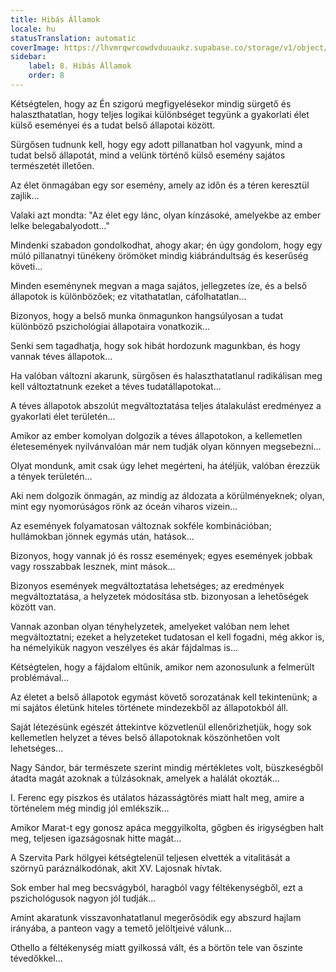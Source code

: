 ```yaml
---
title: Hibás Államok
locale: hu
statusTranslation: automatic
coverImage: https://lhvmrqwrcowdvduuaukz.supabase.co/storage/v1/object/public/strapi-uploads/small_cover-tratado-de-psicologia-revolucionaria.webp-5e15e1cec4e0ebebcde5d7fc7565d8fd.webp
sidebar:
    label: 8. Hibás Államok
    order: 8
---
```

Kétségtelen, hogy az Én szigorú megfigyelésekor mindig sürgető és halaszthatatlan, hogy teljes logikai különbséget tegyünk a gyakorlati élet külső eseményei és a tudat belső állapotai között.

Sürgősen tudnunk kell, hogy egy adott pillanatban hol vagyunk, mind a tudat belső állapotát, mind a velünk történő külső esemény sajátos természetét illetően.

Az élet önmagában egy sor esemény, amely az időn és a téren keresztül zajlik...

Valaki azt mondta: "Az élet egy lánc, olyan kínzásoké, amelyekbe az ember lelke belegabalyodott..."

Mindenki szabadon gondolkodhat, ahogy akar; én úgy gondolom, hogy egy múló pillanatnyi tünékeny örömöket mindig kiábrándultság és keserűség követi...

Minden eseménynek megvan a maga sajátos, jellegzetes íze, és a belső állapotok is különbözőek; ez vitathatatlan, cáfolhatatlan...

Bizonyos, hogy a belső munka önmagunkon hangsúlyosan a tudat különböző pszichológiai állapotaira vonatkozik...

Senki sem tagadhatja, hogy sok hibát hordozunk magunkban, és hogy vannak téves állapotok...

Ha valóban változni akarunk, sürgősen és halaszthatatlanul radikálisan meg kell változtatnunk ezeket a téves tudatállapotokat...

A téves állapotok abszolút megváltoztatása teljes átalakulást eredményez a gyakorlati élet területén...

Amikor az ember komolyan dolgozik a téves állapotokon, a kellemetlen életesemények nyilvánvalóan már nem tudják olyan könnyen megsebezni...

Olyat mondunk, amit csak úgy lehet megérteni, ha átéljük, valóban érezzük a tények területén...

Aki nem dolgozik önmagán, az mindig az áldozata a körülményeknek; olyan, mint egy nyomorúságos rönk az óceán viharos vizein...

Az események folyamatosan változnak sokféle kombinációban; hullámokban jönnek egymás után, hatások...

Bizonyos, hogy vannak jó és rossz események; egyes események jobbak vagy rosszabbak lesznek, mint mások...

Bizonyos események megváltoztatása lehetséges; az eredmények megváltoztatása, a helyzetek módosítása stb. bizonyosan a lehetőségek között van.

Vannak azonban olyan tényhelyzetek, amelyeket valóban nem lehet megváltoztatni; ezeket a helyzeteket tudatosan el kell fogadni, még akkor is, ha némelyikük nagyon veszélyes és akár fájdalmas is...

Kétségtelen, hogy a fájdalom eltűnik, amikor nem azonosulunk a felmerült problémával...

Az életet a belső állapotok egymást követő sorozatának kell tekintenünk; a mi sajátos életünk hiteles története mindezekből az állapotokból áll.

Saját létezésünk egészét áttekintve közvetlenül ellenőrizhetjük, hogy sok kellemetlen helyzet a téves belső állapotoknak köszönhetően volt lehetséges...

Nagy Sándor, bár természete szerint mindig mértékletes volt, büszkeségből átadta magát azoknak a túlzásoknak, amelyek a halálát okozták...

I. Ferenc egy piszkos és utálatos házasságtörés miatt halt meg, amire a történelem még mindig jól emlékszik...

Amikor Marat-t egy gonosz apáca meggyilkolta, gőgben és irigységben halt meg, teljesen igazságosnak hitte magát...

A Szervita Park hölgyei kétségtelenül teljesen elvették a vitalitását a szörnyű paráználkodónak, akit XV. Lajosnak hívtak.

Sok ember hal meg becsvágyból, haragból vagy féltékenységből, ezt a pszichológusok nagyon jól tudják...

Amint akaratunk visszavonhatatlanul megerősödik egy abszurd hajlam irányába, a panteon vagy a temető jelöltjeivé válunk...

Othello a féltékenység miatt gyilkossá vált, és a börtön tele van őszinte tévedőkkel...

